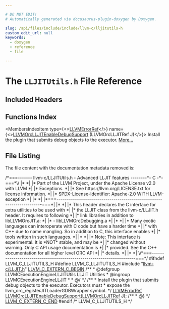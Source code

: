 ```yaml
---

# DO NOT EDIT!
# Automatically generated via docusaurus-plugin-doxygen by Doxygen.

slug: /api/files/include/include/llvm-c/lljitutils-h
custom_edit_url: null
keywords:
  - doxygen
  - reference
  - file

---
```





# The `LLJITUtils.h` File Reference

<DoxygenPage pluginConfig={pluginConfig}>



## Included Headers

<IncludesList>
<IncludesListItem
  filePath="llvm-c/LLJIT.h"
  permalink="/docs/api/files/include/include/llvm-c/lljit-h"
  isLocal="true" />
</IncludesList>

## Functions Index

<MembersIndex>

<MembersIndexItem
  type={<><a href="/docs/api/groups/llvmcerror/#gad81d81a316ef38888533a24b786a6605">LLVMErrorRef</a></>}
  name={<><a href="/docs/api/groups/llvmcexecutionenginelljitutils/#ga7634ccfc36436905cf1dd2dac0d82443">LLVMOrcLLJITEnableDebugSupport</a> (LLVMOrcLLJITRef J)</>}>
Install the plugin that submits debug objects to the executor. <a href="/docs/api/groups/llvmcexecutionenginelljitutils/#ga7634ccfc36436905cf1dd2dac0d82443">More...</a>
</MembersIndexItem>

</MembersIndex>


## File Listing

The file content with the documentation metadata removed is:

<ProgramListing>

<Link id="l00001" /><CodeLine lineNumber="1"><Highlight kind="comment">/&#42;===------- llvm-c/LLJITUtils.h - Advanced LLJIT features --------&#42;- C -&#42;-===&#42;\\</Highlight></CodeLine>
<Link id="l00002" /><CodeLine lineNumber="2"><Highlight kind="comment">|&#42;                                                                            &#42;|</Highlight></CodeLine>
<Link id="l00003" /><CodeLine lineNumber="3"><Highlight kind="comment">|&#42; Part of the LLVM Project, under the Apache License v2.0 with LLVM          &#42;|</Highlight></CodeLine>
<Link id="l00004" /><CodeLine lineNumber="4"><Highlight kind="comment">|&#42; Exceptions.                                                                &#42;|</Highlight></CodeLine>
<Link id="l00005" /><CodeLine lineNumber="5"><Highlight kind="comment">|&#42; See https://llvm.org/LICENSE.txt for license information.                  &#42;|</Highlight></CodeLine>
<Link id="l00006" /><CodeLine lineNumber="6"><Highlight kind="comment">|&#42; SPDX-License-Identifier: Apache-2.0 WITH LLVM-exception                    &#42;|</Highlight></CodeLine>
<Link id="l00007" /><CodeLine lineNumber="7"><Highlight kind="comment">|&#42;                                                                            &#42;|</Highlight></CodeLine>
<Link id="l00008" /><CodeLine lineNumber="8"><Highlight kind="comment">|&#42;===----------------------------------------------------------------------===&#42;|</Highlight></CodeLine>
<Link id="l00009" /><CodeLine lineNumber="9"><Highlight kind="comment">|&#42;                                                                            &#42;|</Highlight></CodeLine>
<Link id="l00010" /><CodeLine lineNumber="10"><Highlight kind="comment">|&#42; This header declares the C interface for extra utilities to be used with   &#42;|</Highlight></CodeLine>
<Link id="l00011" /><CodeLine lineNumber="11"><Highlight kind="comment">|&#42; the LLJIT class from the llvm-c/LLJIT.h header. It requires to following   &#42;|</Highlight></CodeLine>
<Link id="l00012" /><CodeLine lineNumber="12"><Highlight kind="comment">|&#42; link libraries in addition to libLLVMOrcJIT.a:                             &#42;|</Highlight></CodeLine>
<Link id="l00013" /><CodeLine lineNumber="13"><Highlight kind="comment">|&#42;  - libLLVMOrcDebugging.a                                                   &#42;|</Highlight></CodeLine>
<Link id="l00014" /><CodeLine lineNumber="14"><Highlight kind="comment">|&#42;                                                                            &#42;|</Highlight></CodeLine>
<Link id="l00015" /><CodeLine lineNumber="15"><Highlight kind="comment">|&#42; Many exotic languages can interoperate with C code but have a harder time  &#42;|</Highlight></CodeLine>
<Link id="l00016" /><CodeLine lineNumber="16"><Highlight kind="comment">|&#42; with C++ due to name mangling. So in addition to C, this interface enables &#42;|</Highlight></CodeLine>
<Link id="l00017" /><CodeLine lineNumber="17"><Highlight kind="comment">|&#42; tools written in such languages.                                           &#42;|</Highlight></CodeLine>
<Link id="l00018" /><CodeLine lineNumber="18"><Highlight kind="comment">|&#42;                                                                            &#42;|</Highlight></CodeLine>
<Link id="l00019" /><CodeLine lineNumber="19"><Highlight kind="comment">|&#42; Note: This interface is experimental. It is &#42;NOT&#42; stable, and may be       &#42;|</Highlight></CodeLine>
<Link id="l00020" /><CodeLine lineNumber="20"><Highlight kind="comment">|&#42;       changed without warning. Only C API usage documentation is           &#42;|</Highlight></CodeLine>
<Link id="l00021" /><CodeLine lineNumber="21"><Highlight kind="comment">|&#42;       provided. See the C++ documentation for all higher level ORC API     &#42;|</Highlight></CodeLine>
<Link id="l00022" /><CodeLine lineNumber="22"><Highlight kind="comment">|&#42;       details.                                                             &#42;|</Highlight></CodeLine>
<Link id="l00023" /><CodeLine lineNumber="23"><Highlight kind="comment">|&#42;                                                                            &#42;|</Highlight></CodeLine>
<Link id="l00024" /><CodeLine lineNumber="24"><Highlight kind="comment">\\&#42;===----------------------------------------------------------------------===&#42;/</Highlight><Highlight kind="normal"></Highlight></CodeLine>
<Link id="l00025" /><CodeLine lineNumber="25"><Highlight kind="normal"></Highlight></CodeLine>
<Link id="l00026" /><CodeLine lineNumber="26"><Highlight kind="normal"></Highlight><Highlight kind="preprocessor">#ifndef LLVM&#95;C&#95;LLJITUTILS&#95;H</Highlight><Highlight kind="normal"></Highlight></CodeLine>
<Link id="l00027" /><CodeLine lineNumber="27"><Highlight kind="normal"></Highlight><Highlight kind="preprocessor">#define LLVM&#95;C&#95;LLJITUTILS&#95;H</Highlight><Highlight kind="normal"></Highlight></CodeLine>
<Link id="l00028" /><CodeLine lineNumber="28"><Highlight kind="normal"></Highlight></CodeLine>
<Link id="l00029" /><CodeLine lineNumber="29"><Highlight kind="normal"></Highlight><Highlight kind="preprocessor">#include &quot;<a href="/docs/api/files/include/include/llvm-c/lljit-h">llvm-c/LLJIT.h</a>&quot;</Highlight><Highlight kind="normal"></Highlight></CodeLine>
<Link id="l00030" /><CodeLine lineNumber="30"><Highlight kind="normal"></Highlight></CodeLine>
<Link id="l00031" /><CodeLine lineNumber="31"><Highlight kind="normal"><a href="/docs/api/files/include/include/llvm-c/externc-h/#a4789aaabaa5bf3b7a549171b47cc4d4a">LLVM&#95;C&#95;EXTERN&#95;C&#95;BEGIN</a></Highlight></CodeLine>
<Link id="l00032" /><CodeLine lineNumber="32"><Highlight kind="normal"></Highlight><Highlight kind="comment"></Highlight></CodeLine>
<Link id="l00033" /><CodeLine lineNumber="33"><Highlight kind="comment">/&#42;&#42;</Highlight></CodeLine>
<Link id="l00034" /><CodeLine lineNumber="34"><Highlight kind="comment"> &#42; @defgroup LLVMCExecutionEngineLLJITUtils LLJIT Utilities</Highlight></CodeLine>
<Link id="l00035" /><CodeLine lineNumber="35"><Highlight kind="comment"> &#42; @ingroup LLVMCExecutionEngineLLJIT</Highlight></CodeLine>
<Link id="l00036" /><CodeLine lineNumber="36"><Highlight kind="comment"> &#42;</Highlight></CodeLine>
<Link id="l00037" /><CodeLine lineNumber="37"><Highlight kind="comment"> &#42; @&#123;</Highlight></CodeLine>
<Link id="l00038" /><CodeLine lineNumber="38"><Highlight kind="comment"> &#42;/</Highlight><Highlight kind="normal"></Highlight></CodeLine>
<Link id="l00039" /><CodeLine lineNumber="39"><Highlight kind="normal"></Highlight><Highlight kind="comment"></Highlight></CodeLine>
<Link id="l00040" /><CodeLine lineNumber="40"><Highlight kind="comment">/&#42;&#42;</Highlight></CodeLine>
<Link id="l00041" /><CodeLine lineNumber="41"><Highlight kind="comment"> &#42; Install the plugin that submits debug objects to the executor. Executors must</Highlight></CodeLine>
<Link id="l00042" /><CodeLine lineNumber="42"><Highlight kind="comment"> &#42; expose the llvm&#95;orc&#95;registerJITLoaderGDBWrapper symbol.</Highlight></CodeLine>
<Link id="l00043" /><CodeLine lineNumber="43"><Highlight kind="comment"> &#42;/</Highlight><Highlight kind="normal"></Highlight></CodeLine>
<Link id="l00044" /><CodeLine lineNumber="44"><Highlight kind="normal"><a href="/docs/api/groups/llvmcerror/#gad81d81a316ef38888533a24b786a6605">LLVMErrorRef</a> <a href="/docs/api/groups/llvmcexecutionenginelljitutils/#ga7634ccfc36436905cf1dd2dac0d82443">LLVMOrcLLJITEnableDebugSupport</a>(<a href="/docs/api/groups/llvmcexecutionenginelljit/#ga1e454b80a0ff83ee40d654f9d76c99a0">LLVMOrcLLJITRef</a> J);</Highlight></CodeLine>
<Link id="l00045" /><CodeLine lineNumber="45"><Highlight kind="normal"></Highlight><Highlight kind="comment"></Highlight></CodeLine>
<Link id="l00046" /><CodeLine lineNumber="46"><Highlight kind="comment">/&#42;&#42;</Highlight></CodeLine>
<Link id="l00047" /><CodeLine lineNumber="47"><Highlight kind="comment"> &#42; @&#125;</Highlight></CodeLine>
<Link id="l00048" /><CodeLine lineNumber="48"><Highlight kind="comment"> &#42;/</Highlight><Highlight kind="normal"></Highlight></CodeLine>
<Link id="l00049" /><CodeLine lineNumber="49"><Highlight kind="normal"></Highlight></CodeLine>
<Link id="l00050" /><CodeLine lineNumber="50"><Highlight kind="normal"><a href="/docs/api/files/include/include/llvm-c/externc-h/#ae016a3733553fe3990c8dfcec10d9d3a">LLVM&#95;C&#95;EXTERN&#95;C&#95;END</a></Highlight></CodeLine>
<Link id="l00051" /><CodeLine lineNumber="51"><Highlight kind="normal"></Highlight></CodeLine>
<Link id="l00052" /><CodeLine lineNumber="52"><Highlight kind="normal"></Highlight><Highlight kind="preprocessor">#endif </Highlight><Highlight kind="comment">/&#42; LLVM&#95;C&#95;LLJITUTILS&#95;H &#42;/</Highlight><Highlight kind="preprocessor"></Highlight></CodeLine>

</ProgramListing>


</DoxygenPage>
